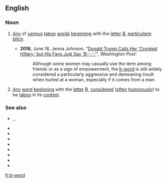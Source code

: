 ==English==

===Noun===
{{en-noun|head=[[b]]-[[word]]}}

# {{label|en|euphemistic}} [[any|Any]] of [[various]] [[taboo]] [[word]]s [[begin]]ning with the [[letter]] [[B]], ''[[particularly]]'' [[bitch]].
#* '''2016''', June 16, Jenna Johnson, "[https://www.washingtonpost.com/politics/donald-trump-calls-her-crooked-hillary-but-his-fans-just-say-b----/2016/06/15/b33e166c-330c-11e6-8ff7-7b6c1998b7a0_story.html Donald Trump Calls Her 'Crooked Hillary,' but His Fans Just Say 'B----']", ''Washington Post'':
#*: Although some women may casually use the term among friends or as a sign of empowerment, the [[b-word]] is still widely considered a particularly aggressive and demeaning insult when hurled at a woman, especially if it comes from a man.
# {{label|en|usually|_|jocular}} [[any|Any]] [[word]] [[begin]]ning with the [[letter]] [[B]], [[consider]]ed ([[often]] [[humorous]]ly) to be [[taboo]] in its [[context]].

===See also===
* {{l|en|bitch}}, {{l|en|bastard}}, {{l|en|bustard}}
* {{l|en|a-word}}
* {{l|en|c-word}}
* {{l|en|d-word}}
* {{l|en|f-word}}
* {{l|en|h-word}}
* {{l|en|n-word}}
* {{l|en|p-word}}
* {{l|en|s-word}}
[[fr:b-word]]